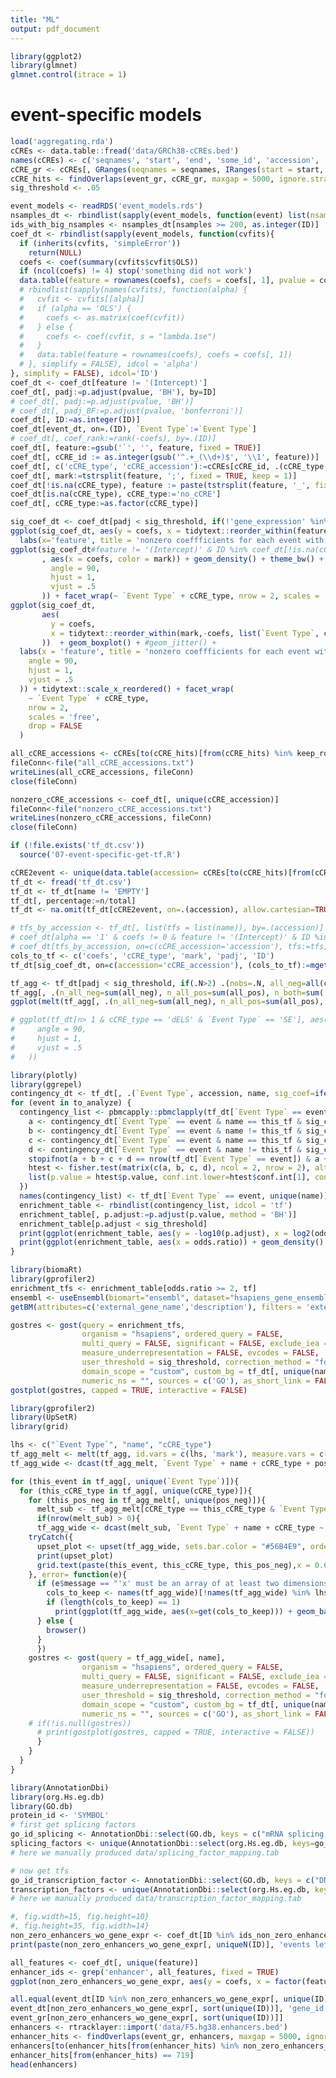 ```yaml
---
title: "ML"
output: pdf_document
---
```


```r
library(ggplot2)
library(glmnet)
glmnet.control(itrace = 1)
```


# event-specific models
```r
load('aggregating.rda')
cCREs <- data.table::fread('data/GRCh38-cCREs.bed')
names(cCREs) <- c('seqnames', 'start', 'end', 'some_id', 'accession', 'cCRE_type')
cCRE_gr <- cCREs[, GRanges(seqnames = seqnames, IRanges(start = start, end = end))]
cCRE_hits <- findOverlaps(event_gr, cCRE_gr, maxgap = 5000, ignore.strand=TRUE)
sig_threshold <- .05

event_models <- readRDS('event_models.rds')
nsamples_dt <- rbindlist(sapply(event_models, function(event) list(nsamples=event$nsamples), simplify = FALSE), idcol='ID')
ids_with_big_nsamples <- nsamples_dt[nsamples >= 200, as.integer(ID)]
coef_dt <- rbindlist(sapply(event_models, function(cvfits){
  if (inherits(cvfits, 'simpleError'))
    return(NULL)
  coefs <- coef(summary(cvfits$cvfit$OLS))
  if (ncol(coefs) != 4) stop('something did not work')
  data.table(feature = rownames(coefs), coefs = coefs[, 1], pvalue = coefs[, 4])
  # rbindlist(sapply(names(cvfits), function(alpha) {
  #   cvfit <- cvfits[[alpha]]
  #   if (alpha == 'OLS') {
  #     coefs <- as.matrix(coef(cvfit))
  #   } else {
  #     coefs <- coef(cvfit, s = "lambda.1se")
  #   }
  #   data.table(feature = rownames(coefs), coefs = coefs[, 1])
  # }, simplify = FALSE), idcol = 'alpha')
}, simplify = FALSE), idcol='ID')
coef_dt <- coef_dt[feature != '(Intercept)']
coef_dt[, padj:=p.adjust(pvalue, 'BH'), by=ID]
# coef_dt[, padj:=p.adjust(pvalue, 'BH')]
# coef_dt[, padj_BF:=p.adjust(pvalue, 'bonferroni')]
coef_dt[, ID:=as.integer(ID)]
coef_dt[event_dt, on=.(ID), `Event Type`:=`Event Type`]
# coef_dt[, coef_rank:=rank(-coefs), by=.(ID)]
coef_dt[, feature:=gsub('`', '', feature, fixed = TRUE)]
coef_dt[, cCRE_id := as.integer(gsub('^.+_(\\d+)$', '\\1', feature))]
coef_dt[, c('cCRE_type', 'cCRE_accession'):=cCREs[cCRE_id, .(cCRE_type, accession)]]
coef_dt[, mark:=tstrsplit(feature, ';', fixed = TRUE, keep = 1)]
coef_dt[!is.na(cCRE_type), feature := paste(tstrsplit(feature, '_', fixed = TRUE, keep = 1)[[1]], cCRE_type, sep = ';')]
coef_dt[is.na(cCRE_type), cCRE_type:='no_cCRE']
coef_dt[, cCRE_type:=as.factor(cCRE_type)]

sig_coef_dt <- coef_dt[padj < sig_threshold, if(!'gene_expression' %in% feature) .SD, by = .(ID)]
ggplot(sig_coef_dt, aes(y = coefs, x = tidytext::reorder_within(feature, -coefs, `Event Type`, median), color = `Event Type`))  + geom_boxplot() + #geom_jitter() + 
  labs(x='feature', title = 'nonzero coeffficients for each event with an enhancer in 5kb window') + theme_bw() + theme(axis.text.x = element_text(angle = 90, hjust=1, vjust = .5)) + tidytext::scale_x_reordered() + facet_wrap(~ `Event Type`, scales='free', nrow = 2)
ggplot(sig_coef_dt#feature != '(Intercept)' & ID %in% coef_dt[!is.na(cCRE_type), ID]
       , aes(x = coefs, color = mark)) + geom_density() + theme_bw() + theme(axis.text.x = element_text(
         angle = 90,
         hjust = 1,
         vjust = .5
       )) + facet_wrap(~ `Event Type` + cCRE_type, nrow = 2, scales = 'free_y')
ggplot(sig_coef_dt,
       aes(
         y = coefs,
         x = tidytext::reorder_within(mark,-coefs, list(`Event Type`, cCRE_type), median)
       ))  + geom_boxplot() + #geom_jitter() +
  labs(x = 'feature', title = 'nonzero coeffficients for each event with an enhancer in 5kb window') + theme_bw() + theme(axis.text.x = element_text(
    angle = 90,
    hjust = 1,
    vjust = .5
  )) + tidytext::scale_x_reordered() + facet_wrap(
    ~ `Event Type` + cCRE_type,
    nrow = 2,
    scales = 'free',
    drop = FALSE
  )
```


```r
all_cCRE_accessions <- cCREs[to(cCRE_hits)[from(cCRE_hits) %in% keep_rows], unique(accession)]
fileConn<-file("all_cCRE_accessions.txt")
writeLines(all_cCRE_accessions, fileConn)
close(fileConn)

nonzero_cCRE_accessions <- coef_dt[, unique(cCRE_accession)]
fileConn<-file("nonzero_cCRE_accessions.txt")
writeLines(nonzero_cCRE_accessions, fileConn)
close(fileConn)

if (!file.exists('tf_dt.csv'))
  source('07-event-specific-get-tf.R')
```

```r
cCRE2event <- unique(data.table(accession= cCREs[to(cCRE_hits)[from(cCRE_hits) %in% keep_rows], accession], `Event Type`=event_dt[from(cCRE_hits)[from(cCRE_hits) %in% keep_rows], `Event Type`]))
tf_dt <- fread('tf_dt.csv')
tf_dt <- tf_dt[name != 'EMPTY']
tf_dt[, percentage:=n/total]
tf_dt <- na.omit(tf_dt[cCRE2event, on=.(accession), allow.cartesian=TRUE], cols='name')

# tfs_by_accession <- tf_dt[, list(tfs = list(name)), by=.(accession)]
# coef_dt[alpha == '1' & coefs != 0 & feature != '(Intercept)' & ID %in% coef_dt[!is.na(cCRE_type), ID]]
# coef_dt[tfs_by_accession, on=c(cCRE_accession='accession'), tfs:=tfs]
cols_to_tf <- c('coefs', 'cCRE_type', 'mark', 'padj', 'ID')
tf_dt[sig_coef_dt, on=c(accession='cCRE_accession'), (cols_to_tf):=mget(cols_to_tf)]

tf_agg <- tf_dt[padj < sig_threshold, if(.N>2) .(nobs=.N, all_neg=all(coefs<0), all_pos=all(coefs>0), min=min(coefs), median=median(coefs), mean=mean(coefs), max=max(coefs)), by=.(`Event Type`, cCRE_type, mark, name)]
tf_agg[, .(n_all_neg=sum(all_neg), n_all_pos=sum(all_pos), n_both=sum(!all_neg & !all_pos)), by=.(`Event Type`, cCRE_type, mark)]
ggplot(melt(tf_agg[, .(n_all_neg=sum(all_neg), n_all_pos=sum(all_pos), n_both=sum(!all_neg & !all_pos)), by=.(`Event Type`, cCRE_type, mark)], id.vars = c('Event Type', 'cCRE_type', 'mark')), aes(x=variable, y = value, fill = mark)) + geom_col(position = 'dodge') + facet_wrap(~ `Event Type` + cCRE_type, nrow= 2)

# ggplot(tf_dt[n> 1 & cCRE_type == 'dELS' & `Event Type` == 'SE'], aes(x = reorder(name, coefs, mean), y = coefs)) + geom_boxplot() + facet_wrap(~ mark, ncol = 1, scales = 'free_y') + theme_bw() + theme(axis.text.x = element_text(
#     angle = 90,
#     hjust = 1,
#     vjust = .5
#   ))

```

```r
library(plotly)
library(ggrepel)
contingency_dt <- tf_dt[, .(`Event Type`, accession, name, sig_coef=ifelse(is.na(padj), Inf, padj) < sig_threshold)][, .(count=.N), by=.(`Event Type`, name, sig_coef)]
for (event in to_analyze) {
  contingency_list <- pbmcapply::pbmclapply(tf_dt[`Event Type` == event, unique(name)], function(this_tf){
    a <- contingency_dt[`Event Type` == event & name == this_tf & sig_coef == TRUE, ifelse(length(count) == 0, 0, count)]
    b <- contingency_dt[`Event Type` == event & name != this_tf & sig_coef == TRUE, sum(count)]
    c <- contingency_dt[`Event Type` == event & name == this_tf & sig_coef == FALSE, ifelse(length(count) == 0, 0, count)]
    d <- contingency_dt[`Event Type` == event & name != this_tf & sig_coef == FALSE, sum(count)]
    stopifnot(a + b + c + d == nrow(tf_dt[`Event Type` == event]) & a + b == tf_dt[`Event Type` == event, sum(ifelse(is.na(padj), Inf, padj) < sig_threshold)] & c + d == tf_dt[`Event Type` == event, sum(ifelse(is.na(padj), Inf, padj) >= sig_threshold)] & a + c == tf_dt[`Event Type` == event, sum(name == this_tf)] & b + d == tf_dt[`Event Type` == event, sum(name != this_tf)])
    htest <- fisher.test(matrix(c(a, b, c, d), ncol = 2, nrow = 2), alternative = 'greater')
    list(p.value = htest$p.value, conf.int.lower=htest$conf.int[1], conf.int.upper=htest$conf.int[2], odds.ratio=htest$estimate, a=a, b=b, c=c, d=d)
  })
  names(contingency_list) <- tf_dt[`Event Type` == event, unique(name)]
  enrichment_table <- rbindlist(contingency_list, idcol = 'tf')
  enrichment_table[, p.adjust:=p.adjust(p.value, method = 'BH')]
  enrichment_table[p.adjust < sig_threshold]
  print(ggplot(enrichment_table, aes(y = -log10(p.adjust), x = log2(odds.ratio), label = tf, color = p.adjust < sig_threshold)) + geom_point() + theme_bw() + geom_label_repel(max.overlaps = 20)+ labs(title=event))
  print(ggplot(enrichment_table, aes(x = odds.ratio)) + geom_density() + theme_bw()+ labs(title=event))
}
```

```r
library(biomaRt)
library(gprofiler2)
enrichment_tfs <- enrichment_table[odds.ratio >= 2, tf]
ensembl <- useEnsembl(biomart="ensembl", dataset="hsapiens_gene_ensembl")
getBM(attributes=c('external_gene_name','description'), filters = 'external_gene_name', values = enrichment_tfs, mart =ensembl)

gostres <- gost(query = enrichment_tfs,
                organism = "hsapiens", ordered_query = FALSE, 
                multi_query = FALSE, significant = FALSE, exclude_iea = FALSE, 
                measure_underrepresentation = FALSE, evcodes = FALSE, 
                user_threshold = sig_threshold, correction_method = "fdr", 
                domain_scope = "custom", custom_bg = tf_dt[, unique(name)],
                numeric_ns = "", sources = c('GO'), as_short_link = FALSE)
gostplot(gostres, capped = TRUE, interactive = FALSE)
```

```r
library(gprofiler2)
library(UpSetR)
library(grid)

lhs <- c("`Event Type`", "name", "cCRE_type")
tf_agg_melt <- melt(tf_agg, id.vars = c(lhs, 'mark'), measure.vars = c('all_neg', 'all_pos'), variable.name = 'pos_neg', value.name = 'pos_neg_value', variable.factor = FALSE)
tf_agg_wide <- dcast(tf_agg_melt, `Event Type` + name + cCRE_type + pos_neg ~ mark, fun.aggregate = as.integer, value.var = 'pos_neg_value', fill = 0L)

for (this_event in tf_agg[, unique(`Event Type`)]){
  for (this_cCRE_type in tf_agg[, unique(cCRE_type)]){
    for (this_pos_neg in tf_agg_melt[, unique(pos_neg)]){
      melt_sub <- tf_agg_melt[cCRE_type == this_cCRE_type & `Event Type` == this_event & this_pos_neg == pos_neg & pos_neg_value == TRUE]
      if(nrow(melt_sub) > 0){
      tf_agg_wide <- dcast(melt_sub, `Event Type` + name + cCRE_type ~ mark, fun.aggregate = as.integer, value.var = 'pos_neg_value', fill = 0L)
    tryCatch({
      upset_plot <- upset(tf_agg_wide, sets.bar.color = "#56B4E9", order.by = "freq", nsets = 7)
      print(upset_plot)
      grid.text(paste(this_event, this_cCRE_type, this_pos_neg),x = 0.65, y=0.95, gp=gpar(fontsize=20)) 
    }, error= function(e){
      if (e$message == "'x' must be an array of at least two dimensions") {
        cols_to_keep <- names(tf_agg_wide)[!names(tf_agg_wide) %in% lhs]
        if (length(cols_to_keep) == 1)
          print(ggplot(tf_agg_wide, aes(x=get(cols_to_keep))) + geom_bar() + labs(title=paste(this_event, this_cCRE_type, this_pos_neg), x= cols_to_keep))
      } else {
        browser()
      }
      })
    gostres <- gost(query = tf_agg_wide[, name],
                organism = "hsapiens", ordered_query = FALSE, 
                multi_query = FALSE, significant = FALSE, exclude_iea = FALSE, 
                measure_underrepresentation = FALSE, evcodes = FALSE, 
                user_threshold = sig_threshold, correction_method = "fdr", 
                domain_scope = "custom", custom_bg = tf_dt[, unique(name)],
                numeric_ns = "", sources = c('GO'), as_short_link = FALSE)
    # if(!is.null(gostres))
      # print(gostplot(gostres, capped = TRUE, interactive = FALSE))
      }
    }
  }
}
```

```r
library(AnnotationDbi)
library(org.Hs.eg.db)
library(GO.db)
protein_id <- 'SYMBOL'
# first get splicing factors
go_id_splicing <- AnnotationDbi::select(GO.db, keys = c("mRNA splicing, via spliceosome"), columns = c("GOID"), keytype = c("TERM"))$GOID
splicing_factors <- unique(AnnotationDbi::select(org.Hs.eg.db, keys=go_id_splicing, columns = protein_id, keytype = "GOALL")[[protein_id]])
# here we manually produced data/splicing_factor_mapping.tab

# now get tfs
go_id_transcription_factor <- AnnotationDbi::select(GO.db, keys = c("DNA-binding transcription factor activity"), columns = c("GOID"), keytype = c("TERM"))$GOID
transcription_factors <- unique(AnnotationDbi::select(org.Hs.eg.db, keys=go_id_transcription_factor, columns = protein_id, keytype = "GOALL")[[protein_id]])
# here we manually produced data/transcription_factor_mapping.tab
```

```r
#, fig.width=15, fig.height=10}
#, fig.height=35, fig.width=14}
non_zero_enhancers_wo_gene_expr <- coef_dt[ID %in% ids_non_zero_enhancers & !ID %in% gene_expr_ids & coefs != 0 & feature != '(Intercept)']
print(paste(non_zero_enhancers_wo_gene_expr[, uniqueN(ID)], 'events left'))

all_features <- coef_dt[, unique(feature)]
enhancer_ids <- grep('enhancer', all_features, fixed = TRUE)
ggplot(non_zero_enhancers_wo_gene_expr, aes(y = coefs, x = factor(feature, levels = c(all_features[enhancer_ids], all_features[-enhancer_ids])), color = `Event Type`))  + geom_boxplot() + geom_jitter()+ labs(x='feature', title = 'nonzero coeffficients for each event with an enhancer in 5kb window and > 300 samples') + theme_bw() + theme(axis.text.x = element_text(angle = 90, hjust=1, vjust = .5)) #+ facet_wrap(~ ID, scales='free_x')
```

```r
all.equal(event_dt[ID %in% non_zero_enhancers_wo_gene_expr[, unique(ID)]], event_dt[non_zero_enhancers_wo_gene_expr[, sort(unique(ID))]])
event_dt[non_zero_enhancers_wo_gene_expr[, sort(unique(ID))], 'gene_id']
event_gr[non_zero_enhancers_wo_gene_expr[, sort(unique(ID))]]
enhancers <- rtracklayer::import('data/F5.hg38.enhancers.bed')
enhancer_hits <- findOverlaps(event_gr, enhancers, maxgap = 5000, ignore.strand=TRUE)
enhancers[to(enhancer_hits[from(enhancer_hits) %in% non_zero_enhancers_wo_gene_expr[, unique(ID)]])]
enhancer_hits[from(enhancer_hits) == 719]
head(enhancers)
```


